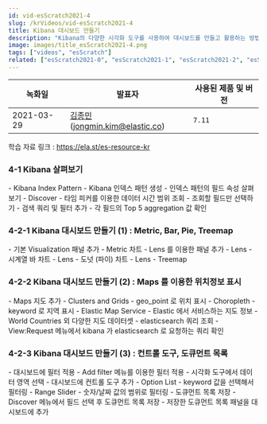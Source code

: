 ```yaml
---
id: vid-esScratch2021-4
slug: /krVideos/vid-esScratch2021-4
title: Kibana 대시보드 만들기
description: "Kibana의 다양한 시각화 도구를 사용하여 대시보드를 만들고 활용하는 방법에 대해 설명합니다."
image: images/title_esScratch2021-4.png
tags: ["videos", "esScratch"]
related: ["esScratch2021-0", "esScratch2021-1", "esScratch2021-2", "esScratch2021-3"]
---
```


녹화일        | 발표자   | 사용된 제품 및 버전
----        | ----   | ------ 
2021-03-29   | [김종민](https://github.com/kimjmin/)(jongmin.kim@elastic.co)  | <DocBadge template="elasticsearch" /> <DocBadge template="kibana" /> `7.11`

학습 자료 링크 : https://ela.st/es-resource-kr

### 4-1 Kibana 살펴보기
<DocVideo id="yF5z6zf4EH4" source="youtube" title="Kibana 살펴보기" />
- Kibana Index Pattern
  - Kibana 인덱스 패턴 생성
  - 인덱스 패턴의 필드 속성 살펴보기
- Discover
  - 타임 피커를 이용한 데이터 시간 범위 조회
  - 조회할 필드만 선택하기
  - 검색 쿼리 및 필터 추가
  - 각 필드의 Top 5 aggregation 값 확인

### 4-2-1 Kibana 대시보드 만들기 (1) : Metric, Bar, Pie, Treemap
<DocVideo id="fL_NSvhGquA" source="youtube" title="kibana 대시보드 만들기 : Metric Bar Pie Treemap" />
- 기본 Visualization 패널 추가
  - Metric 차트
- Lens 를 이용한 패널 추가
  - Lens - 시계열 바 차트
  - Lens - 도넛 (파이) 차트
  - Lens - Treemap

### 4-2-2 Kibana 대시보드 만들기 (2) : Maps 를 이용한 위치정보 표시
<DocVideo id="PhMtrCqUuGc" source="youtube" title="kibana 대시보드 만들기 : Maps 를 이용한 위치정보 표시" />
- Maps 지도 추가
  - Clusters and Grids - geo_point 로 위치 표시
  - Choropleth - keyword 로 지역 표시
- Elastic Map Service
  - Elastic 에서 서비스하는 지도 정보
  - World Countries 외 다양한 지도 데이터셋
- elasticsearch 쿼리 조회
  - View:Request 메뉴에서 kibana 가 elasticsearch 로 요청하는 쿼리 확인

### 4-2-3 Kibana 대시보드 만들기 (3) : 컨트롤 도구, 도큐먼트 목록
<DocVideo id="cCWhU7Kdf2c" source="youtube" title="kibana 대시보드 만들기 : 컨트롤 도구, 도큐먼트 목록" />
- 대시보드에 필터 적용
  - Add filter 메뉴를 이용한 필터 적용
  - 시각화 도구에서 데이터 영역 선택
- 대시보드에 컨트롤 도구 추가
  - Option List - keyword 값을 선택해서 필터링
  - Range Slider - 숫자/날짜 값의 범위로 필터링
- 도큐먼트 목록 저장
  - Discover 메뉴에서 필드 선택 후 도큐먼트 목록 저장
  - 저장한 도큐먼트 목록 패널을 대시보드에 추가